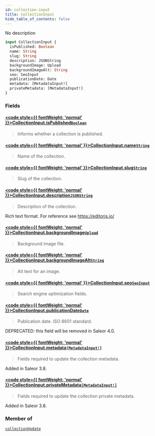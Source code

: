 ```yaml
---
id: collection-input
title: CollectionInput
hide_table_of_contents: false
---
```








No description

```graphql
input CollectionInput {
  isPublished: Boolean
  name: String
  slug: String
  description: JSONString
  backgroundImage: Upload
  backgroundImageAlt: String
  seo: SeoInput
  publicationDate: Date
  metadata: [MetadataInput!]
  privateMetadata: [MetadataInput!]
}
```


### Fields

#### [<code style={{ fontWeight: 'normal' }}>CollectionInput.<b>isPublished</b></code>](#)<Bullet />[`Boolean`](../../../developer/api-reference/scalars/boolean) <Badge class="secondary" text="scalar"/>
> Informs whether a collection is published.
> 

#### [<code style={{ fontWeight: 'normal' }}>CollectionInput.<b>name</b></code>](#)<Bullet />[`String`](../../../developer/api-reference/scalars/string) <Badge class="secondary" text="scalar"/>
> Name of the collection.
> 

#### [<code style={{ fontWeight: 'normal' }}>CollectionInput.<b>slug</b></code>](#)<Bullet />[`String`](../../../developer/api-reference/scalars/string) <Badge class="secondary" text="scalar"/>
> Slug of the collection.
> 

#### [<code style={{ fontWeight: 'normal' }}>CollectionInput.<b>description</b></code>](#)<Bullet />[`JSONString`](../../../developer/api-reference/scalars/jsonstring) <Badge class="secondary" text="scalar"/>
> Description of the collection.

Rich text format. For reference see https://editorjs.io/
> 

#### [<code style={{ fontWeight: 'normal' }}>CollectionInput.<b>backgroundImage</b></code>](#)<Bullet />[`Upload`](../../../developer/api-reference/scalars/upload) <Badge class="secondary" text="scalar"/>
> Background image file.
> 

#### [<code style={{ fontWeight: 'normal' }}>CollectionInput.<b>backgroundImageAlt</b></code>](#)<Bullet />[`String`](../../../developer/api-reference/scalars/string) <Badge class="secondary" text="scalar"/>
> Alt text for an image.
> 

#### [<code style={{ fontWeight: 'normal' }}>CollectionInput.<b>seo</b></code>](#)<Bullet />[`SeoInput`](../../../developer/api-reference/inputs/seo-input) <Badge class="secondary" text="input"/>
> Search engine optimization fields.
> 

#### [<code style={{ fontWeight: 'normal' }}>CollectionInput.<b>publicationDate</b></code>](#)<Bullet />[`Date`](../../../developer/api-reference/scalars/date) <Badge class="secondary" text="scalar"/>
> Publication date. ISO 8601 standard. 

DEPRECATED: this field will be removed in Saleor 4.0.
> 

#### [<code style={{ fontWeight: 'normal' }}>CollectionInput.<b>metadata</b></code>](#)<Bullet />[`[MetadataInput!]`](../../../developer/api-reference/inputs/metadata-input) <Badge class="secondary" text="list"/> <Badge class="secondary" text="input"/>
> Fields required to update the collection metadata.

Added in Saleor 3.8.
> 

#### [<code style={{ fontWeight: 'normal' }}>CollectionInput.<b>privateMetadata</b></code>](#)<Bullet />[`[MetadataInput!]`](../../../developer/api-reference/inputs/metadata-input) <Badge class="secondary" text="list"/> <Badge class="secondary" text="input"/>
> Fields required to update the collection private metadata.

Added in Saleor 3.8.
> 



### Member of

[`collectionUpdate`](../../../developer/api-reference/mutations/collection-update)  <Badge class="secondary" text="mutation"/>



